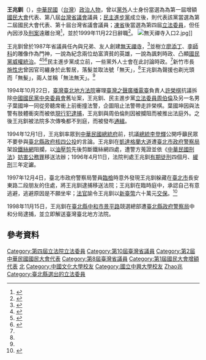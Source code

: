 {{Infobox_officeholder
| name = 王兆釧
| image name =
| width = 
| now = 中華民國（台灣）政治人士 
| period = 
| Sex = 男 
| Native place = 
| date of birth = {{Birth date and age|1946|11|9}}
| party = {{Dpp|19px}}
| place of birth = 
| educate = 
*[[國立中興大學|國立中興大學]]植物學系畢業
*[[中國文化大學|中國文化大學]]實業計業研究所農業碩士
*[[革命實踐研究院|革命實踐研究院]]政治人才培訓班第一三四期結業
| past = 
*教育部教育研究委員會委員
*台灣省政府原住民行政局輔導行政組組長
*省立台東師專助教
*省立台北、花蓮師專講師
*中國文化大學講師
*中國國民黨台灣省委員會輔導委員會委員
*中國青年救國團原住民大專學生輔導委員會委員
*中華民國原住民族福利策進會理事
*台灣省社會服務工作隊第27期隊長
*中華民國體育協進會原住民運動推展委員
*第一屆增額國民大會代表
*第八屆台灣省議會議員<br><span style="color: blue;">(1985年-1989年)</span>
*第二屆不分區國民大會代表 
*第十屆台灣省議會議員<br><span style="color: blue;">(1994年-1998年)</span>
*第四屆立法委員（中途離職）<br><span style="color: blue;">(1999年)</span>
}}
'''王兆釧'''（{{bd|1946年|11月9日|catIdx=W王}}），[[中華民國|中華民國]]（[[台灣|台灣]]）[[政治人物|政治人物]]，曾以[[黨外_(臺灣)|黨外]]人士身份當選為為第一屆增額[[國民大會|國民大會]]代表、第八屆[[台灣省議會|台灣省議會]]議員；[[民主進步黨|民主進步黨]]成立後，則代表該黨當選為第二屆國民大會代表、第十屆台灣省議會議員；[[凍省|凍省]]後當選為第四屆[[立法委員|立法委員]]，但任內因涉及[[刑案|刑案]]遠離台灣<ref>{{Cite web |url=http://www.tpa.gov.tw/opencms/digital/area/past/past01/member0029.html |title=臺灣省諮議會議員簡介 王兆釧 |accessdate=2016-01-18 |archive-date=2017-01-14 |archive-url=https://web.archive.org/web/20170114170622/http://www.tpa.gov.tw/opencms/digital/area/past/past01/member0029.html |dead-url=no }}</ref>，並於1999年11月22日辭職<ref>{{cite web |url=https://www.ly.gov.tw/Pages/List.aspx?nodeid=866 |website=立法院全球資訊網 |title=王兆釧委員 |language=zh-tw |date=2013-07-23}}</ref>。
[[File:無天禪寺入口2.jpg|thumb]]]]

王兆釧曾於1987年省議員任內與兄弟、友人創建[[無天禪寺|無天禪寺]]，<ref name="李孟倩">{{Cite news|url=|title=〈其人其事 王兆釧有一座無天禪寺 供奉李師科、廖添丁 當年與施性忠共稱'無法無天'〉|author=李孟倩|language=zh-tw|publisher=《聯合晚報》|date=1998-11-15|accessdate=}}</ref>並樹立[[廖添丁|廖添丁]]、[[李師科|李師科]]的雕像作為門神，一說為紀念兩位劫富濟貧的英雄，一說為諷刺時政、凸顯[[國民黨|國民黨]][[威權統治|威權統治]]。<ref name="饒磐安">{{Cite news|url=|title=〈廖添丁李師科當起‘門神’ 新店‘無天禪寺’為兩人塑像 聽說....寺裡的竊案變少了〉|author=饒磐安|language=zh-tw|publisher=《聯合晚報》|date=1995-05-21|accessdate=}}</ref><ref name="徐柏棻">{{Cite news|url=|title=〈李師科與廖添丁並列「義賊」供人膜拜 無天寺無法興旺,順天寺應人改名〉|author=徐柏棻|language=zh-tw|publisher=《聯合報》|date=1997-03-20|accessdate=}}</ref><ref>{{Cite news|url=|title=〈香客許願成真 為門神李師科蓋屋〉|author=高宛瑜|language=zh-tw|publisher=《聯合報》|date=2014-04-05|accessdate=}}</ref>民主進步黨成立前，一些黨外人士會在此討論時政。<ref name="徐柏棻" />新竹市長[[施性忠|施性忠]]曾因官司纏身於此暫居，落髮並取法號「無天」，<ref name="徐柏棻" />王兆釧為聲援也剃光頭而「無髮」，兩人並稱「無法無天」。<ref name="李孟倩" />

1994年10月22日，[[臺灣臺北地方法院|臺灣臺北地方法院]]審理[[臺灣之聲廣播電臺|臺灣之聲廣播電臺]]負責人[[許榮棋|許榮棋]]抗議拆除[[中國國民黨中央委員會|中國國民黨中央委員會]]舊址案，王兆釧、民主進步黨[[立法委員|立法委員]][[周伯倫|周伯倫]]及另一名男子葉國坤一同從旁聽席衝上前衝撞法警，企圖阻止法警帶走許榮棋。葉國坤因與法警有肢體衝突而被依[[現行犯|現行犯]][[逮捕|逮捕]]，王兆釧與周伯倫則因被攔阻而被推出法庭外。之後王兆釧被法院多次傳喚都不到庭，而被發布[[通緝|通緝]]。

1994年12月1日，王兆釧率眾到[[中華民國總統府_(臺北)|中華民國總統府]]前，抗議[[中華民國總統|總統]][[李登輝|李登輝]]公開呼籲民眾不要參與[[臺北縣政府|臺北縣政府]][[核四公投|核四公投]]的言論。王兆釧在[[凱達格蘭大道|凱達格蘭大道]]遭[[臺北市政府警察局|臺北市政府警察局]]架設[[鐵絲網|鐵絲網]]阻攔，以[[油壓剪|油壓剪]]先後剪斷鐵絲網四處，遭警方蒐證並依《[[中華民國刑法|中華民國刑法]]》[[妨害公務罪|妨害公務罪]]移送法辦；1996年4月11日，法院判處王兆釧[[有期徒刑|有期徒刑]]四個月、[[緩刑|緩刑]]三年定讞。

1997年12月4日，臺北市政府警察局警員[[臨檢|臨檢]]時意外發現王兆釧躲藏在[[臺北市|臺北市]]長安東路二段朋友的住處，將王兆釧逮捕移送法院；王兆釧在臨時庭中，承認自己有意逃避，逃避原因是不願坐牢；[[法官|法官]]諭令王兆釧以[[新臺幣|新臺幣]]六十萬元[[交保|交保]]。<ref>{{cite web |author= |url=http://news.cts.com.tw/cts/general/199712/199712040010471.html |language=zh-tw |title=〈台灣省議員王兆釧，今天被警方逮捕〉 |publisher=[[華視新聞|華視新聞]] |date=1997-12-04 |accessdate=2016-01-18 |archive-date=2019-05-03 |archive-url=https://web.archive.org/web/20190503040056/https://news.cts.com.tw/cts/general/199712/199712040010471.html |dead-url=no }}</ref>

1998年11月15日，王兆釧在[[臺北縣|臺北縣]][[中和市|中和市]][[景平路|景平路]]競選總部遭[[臺北縣政府警察局|臺北縣政府警察局]]中和分局逮捕，並立即解送臺灣臺北地方法院。

==參考資料==
{{reflist|32em}}

{{DEFAULTSORT:Wang王}}
[[Category:第四屆立法院立法委員|Category:第四屆立法院立法委員]]
[[Category:第10屆臺灣省議員|Category:第10屆臺灣省議員]]
[[Category:第2屆中華民國國民大會代表|Category:第2屆中華民國國民大會代表]]
[[Category:第8屆臺灣省議員|Category:第8屆臺灣省議員]]
[[Category:第1屆國民大會增額代表|Category:第1屆國民大會增額代表]]
[[Category:民主進步黨籍立法委員|北]]
[[Category:中國文化大學校友|Category:中國文化大學校友]]
[[Category:國立中興大學校友|Category:國立中興大學校友]]
[[Category:王姓|Zhao兆]]
[[Category:臺北縣選出的立法委員|Category:臺北縣選出的立法委員]]